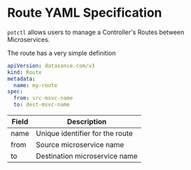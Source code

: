 # Route YAML Specification

`potctl` allows users to manage a Controller's Routes between Microservices.

The route has a very simple definition

```yaml
apiVersion: datasance.com/v3
kind: Route
metadata:
  name: my-route
spec:
  from: src-msvc-name
  to: dest-msvc-name
```

| Field | Description                     |
| ----- | ------------------------------- |
| name  | Unique identifier for the route |
| from  | Source microservice name        |
| to    | Destination microservice name   |


<EditPageAdmonition />
